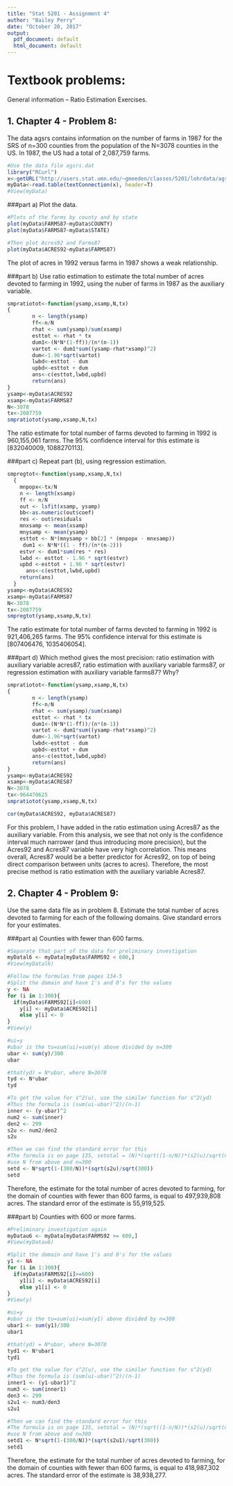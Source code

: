 ---
title: "Stat 5201 - Assignment 4"
author: "Bailey Perry"
date: "October 20, 2017"
output:
  pdf_document: default
  html_document: default
---

# Textbook problems:
General information -- Ratio Estimation Exercises.

## 1. Chapter 4 - Problem 8:
The data agsrs contains information on the number of farms in 1987 for the SRS of n=300 counties from the population of the N=3078 counties in the US. In 1987, the US had a total of 2,087,759 farms. 
```{r, message=FALSE, warning=FALSE}
#Use the data file agsrs.dat
library("RCurl")
x<-getURL("http://users.stat.umn.edu/~gmeeden/classes/5201/lohrdata/agsrs.txt", userpw = "goldy:gopher")
myData<-read.table(textConnection(x), header=T)
#View(myData)
```

###part a)
Plot the data.
```{r}
#Plots of the farms by county and by state
plot(myData$FARMS87~myData$COUNTY)
plot(myData$FARMS87~myData$STATE)

#Then plot Acres92 and Farms87
plot(myData$ACRES92~myData$FARMS87)
```
The plot of acres in 1992 versus farms in 1987 shows a weak relationship.

###part b)
Use ratio estimation to estimate the total number of acres devoted to farming in 1992, using the nuber of farms in 1987 as the auxiliary variable.
```{r}
smpratiotot<-function(ysamp,xsamp,N,tx)
{
        n <- length(ysamp)
        ff<-n/N
        rhat <- sum(ysamp)/sum(xsamp)
        esttot <- rhat * tx
        dum1<-(N*N*(1-ff))/(n*(n-1))
        vartot <- dum1*sum((ysamp-rhat*xsamp)^2)
        dum<-1.96*sqrt(vartot)
        lwbd<-esttot - dum
        upbd<-esttot + dum
        ans<-c(esttot,lwbd,upbd)
        return(ans)
}
ysamp<-myData$ACRES92
xsamp<-myData$FARMS87
N<-3078
tx<-2087759
smpratiotot(ysamp,xsamp,N,tx)
```
The ratio estimate for total number of farms devoted to farming in 1992 is 960,155,061 farms. The 95% confidence interval for this estimate is [832040009, 1088270113].

###part c)
Repeat part (b), using regression estimation.
```{r}
smpregtot<-function(ysamp,xsamp,N,tx)
  {
    mnpopx<-tx/N
    n <- length(xsamp)
    ff <- n/N
    out <- lsfit(xsamp, ysamp)
    bb<-as.numeric(out$coef)
    res <- out$residuals
    mnxsamp <- mean(xsamp)
    mnysamp <- mean(ysamp)
    esttot <- N*(mnysamp + bb[2] * (mnpopx - mnxsamp))
     dum1 <- N*N*((1 - ff)/(n*(n-2)))
    estvr <- dum1*sum(res * res)
    lwbd <- esttot - 1.96 * sqrt(estvr)
    upbd <-esttot + 1.96 * sqrt(estvr)
      ans<-c(esttot,lwbd,upbd)
    return(ans)
  }
ysamp<-myData$ACRES92
xsamp<-myData$FARMS87
N<-3078
tx<-2087759
smpregtot(ysamp,xsamp,N,tx)
```
The ratio estimate for total number of farms devoted to farming in 1992 is 921,406,265 farms. The 95% confidence interval for this estimate is [807406476, 1035406054].

###part d)
Which method gives the most precision: ratio estimation with auxiliary variable acres87, ratio estimation with auxiliary variable farms87, or regression estimation with auxiliary variable farms87? Why?

```{r}
smpratiotot<-function(ysamp,xsamp,N,tx)
{
        n <- length(ysamp)
        ff<-n/N
        rhat <- sum(ysamp)/sum(xsamp)
        esttot <- rhat * tx
        dum1<-(N*N*(1-ff))/(n*(n-1))
        vartot <- dum1*sum((ysamp-rhat*xsamp)^2)
        dum<-1.96*sqrt(vartot)
        lwbd<-esttot - dum
        upbd<-esttot + dum
        ans<-c(esttot,lwbd,upbd)
        return(ans)
}
ysamp<-myData$ACRES92
xsamp<-myData$ACRES87
N<-3078
tx<-964470625
smpratiotot(ysamp,xsamp,N,tx)

cor(myData$ACRES92, myData$ACRES87)
```
For this problem, I have added in the ratio estimation using Acres87 as the auxiliary variable. From this analysis, we see that not only is the confidence interval much narrower (and thus introducing more precision), but the Acres92 and Acres87 variable have very high correlation. This means overall, Acres87 would be a better predictor for Acres92, on top of being direct comparison between units (acres to acres). Therefore, the most precise method is ratio estimation with the auxiliary variable Acres87.

## 2. Chapter 4 - Problem 9:
Use the same data file as in problem 8. Estimate the total number of acres devoted to farming for each of the following domains. Give standard errors for your estimates.

###part a)
Counties with fewer than 600 farms.
```{r}
#Separate that part of the data for preliminary investigation
myDatal6 <- myData[myData$FARMS92 < 600,]
#View(myDatal6)
```

```{r}
#Follow the formulas from pages 134-5
#Split the domain and have 1's and 0's for the values
y <- NA
for (i in 1:300){
  if(myData$FARMS92[i]<600)
    y[i] <- myData$ACRES92[i]
    else y[i] <- 0
}
#View(y)

#ui=y
#ubar is the tu=sum(ui)=sum(y) above divided by n=300
ubar <- sum(y)/300
ubar

#that(yd) = N*ubar, where N=3078
tyd <- N*ubar
tyd
```

```{r}
#To get the value for s^2(u), use the similar function for s^2(yd)
#Thus the formula is (sum(ui-ubar)^2)/(n-1)
inner <- (y-ubar)^2 
num2 <- sum(inner)
den2 <- 299
s2u <- num2/den2
s2u

#Then we can find the standard error for this
#The formula is on page 135, setotal = (N)*(sqrt((1-n/N))*(s2(u)/sqrt(n)))
#use N from above and n=300
setd <- N*sqrt(1-(300/N))*(sqrt(s2u)/sqrt(300))
setd
```
Therefore, the estimate for the total number of acres devoted to farming, for the domain of counties with fewer than 600 farms, is equal to 497,939,808 acres. The standard error of the estimate is 55,919,525. 

###part b)
Counties with 600 or more farms.
```{r}
#Preliminary investigation again
myDatau6 <- myData[myData$FARMS92 >= 600,]
#View(myDatau6)
```

```{r}
#Split the domain and have 1's and 0's for the values
y1 <- NA
for (i in 1:300){
  if(myData$FARMS92[i]>=600)
    y1[i] <- myData$ACRES92[i]
    else y1[i] <- 0
}
#View(y)

#ui=y
#ubar is the tu=sum(ui)=sum(y1) above divided by n=300
ubar1 <- sum(y1)/300
ubar1

#that(yd) = N*ubar, where N=3078
tyd1 <- N*ubar1
tyd1
```

```{r}
#To get the value for s^2(u), use the similar function for s^2(yd)
#Thus the formula is (sum(ui-ubar)^2)/(n-1)
inner1 <- (y1-ubar1)^2 
num3 <- sum(inner1)
den3 <- 299
s2u1 <- num3/den3
s2u1

#Then we can find the standard error for this
#The formula is on page 135, setotal = (N)*(sqrt((1-n/N))*(s2(u)/sqrt(n)))
#use N from above and n=300
setd1 <- N*sqrt(1-(300/N))*(sqrt(s2u1)/sqrt(300))
setd1
```
Therefore, the estimate for the total number of acres devoted to farming, for the domain of counties with fewer than 600 farms, is equal to 418,987,302 acres. The standard error of the estimate is 38,938,277.